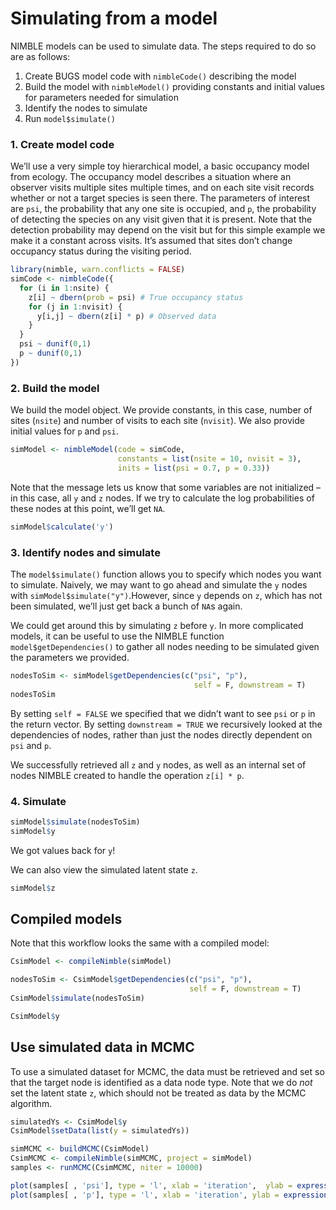 # Simulating from a model

NIMBLE models can be used to simulate data. The steps required to do so are as follows:

1. Create BUGS model code with `nimbleCode()` describing the model
2. Build the model with `nimbleModel()` providing constants and initial values for parameters needed for simulation
3. Identify the nodes to simulate
4. Run `model$simulate()`

### 1. Create model code

We'll use a very simple toy hierarchical model, a basic occupancy model from ecology. The occupancy model describes a situation where an observer visits multiple sites multiple times, and on each site visit records whether or not a target species is seen there. The parameters of interest are `psi`, the probability that any one site is occupied, and `p`, the probability of detecting the species on any visit given that it is present. Note that the detection probability may depend on the visit but for this simple example we make it a constant across visits. It's assumed that sites don't change occupancy status during the visiting period.

```r
library(nimble, warn.conflicts = FALSE)
simCode <- nimbleCode({
  for (i in 1:nsite) {
    z[i] ~ dbern(prob = psi) # True occupancy status
    for (j in 1:nvisit) {
      y[i,j] ~ dbern(z[i] * p) # Observed data
    }
  }
  psi ~ dunif(0,1)
  p ~ dunif(0,1)
})
```

### 2. Build the model

We build the model object. We provide constants, in this case, number of sites (`nsite`) and number of visits to each site (`nvisit`). We also provide initial values for `p` and `psi`.

```r
simModel <- nimbleModel(code = simCode,
                        constants = list(nsite = 10, nvisit = 3),
                        inits = list(psi = 0.7, p = 0.33))
```

Note that the message lets us know that some variables are not initialized -- in this case, all `y` and `z` nodes. If we try to calculate the log probabilities of these nodes at this point, we'll get `NA`.

```r
simModel$calculate('y')
```

### 3. Identify nodes and simulate

The `model$simulate()` function allows you to specify which nodes you want to simulate. Naively, we may want to go ahead and simulate the `y` nodes with `simModel$simulate("y")`.However, since `y` depends on `z`, which has not been simulated, we'll just get back a bunch of `NA`s again. 

We could get around this by simulating `z` before `y`. In more complicated models, it can be useful to use the NIMBLE function `model$getDependencies()` to gather all nodes needing to be simulated given the parameters we provided.

```r
nodesToSim <- simModel$getDependencies(c("psi", "p"),
                                         self = F, downstream = T)
nodesToSim
```

By setting `self = FALSE` we specified that we didn't want to see `psi` or `p` in the return vector. By setting `downstream = TRUE` we recursively looked at the dependencies of nodes, rather than just the nodes directly dependent on `psi` and `p`.

We successfully retrieved all `z` and `y` nodes, as well as an internal set of nodes NIMBLE created to handle the operation `z[i] * p`.

### 4. Simulate

```r
simModel$simulate(nodesToSim)
simModel$y
```

We got values back for `y`!

We can also view the simulated latent state `z`.

```r
simModel$z
```

## Compiled models

Note that this workflow looks the same with a compiled model:

```r
CsimModel <- compileNimble(simModel)

nodesToSim <- CsimModel$getDependencies(c("psi", "p"),
                                        self = F, downstream = T)
CsimModel$simulate(nodesToSim)

CsimModel$y
```

## Use simulated data in MCMC

To use a simulated dataset for MCMC, the data must be retrieved and set so that the target node is identified as a data node type. Note that we do *not* set the latent state `z`, which should not be treated as data by the MCMC algorithm.

```r
simulatedYs <- CsimModel$y
CsimModel$setData(list(y = simulatedYs))

simMCMC <- buildMCMC(CsimModel)
CsimMCMC <- compileNimble(simMCMC, project = simModel)
samples <- runMCMC(CsimMCMC, niter = 10000)

plot(samples[ , 'psi'], type = 'l', xlab = 'iteration',  ylab = expression(psi))
plot(samples[ , 'p'], type = 'l', xlab = 'iteration', ylab = expression(p))
```

